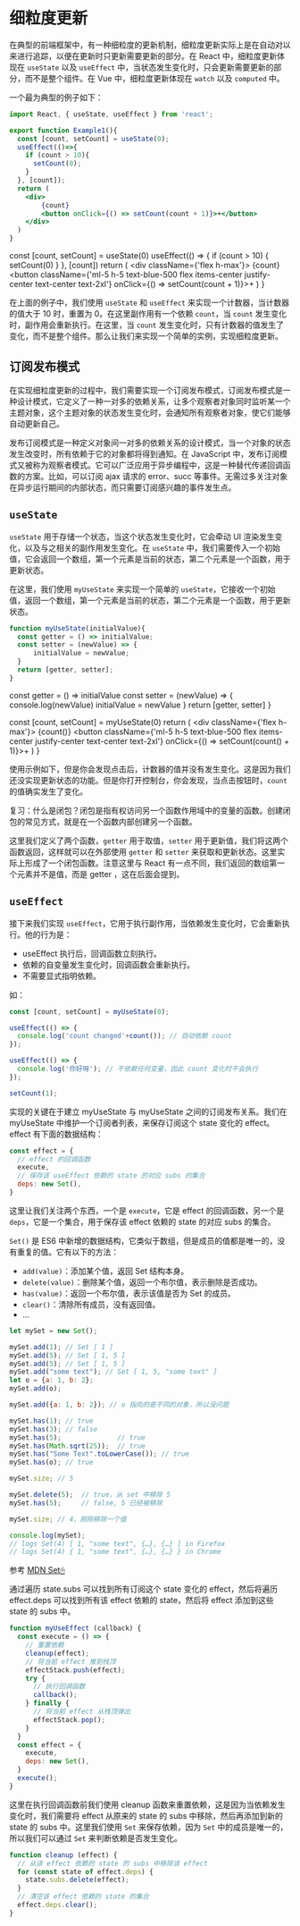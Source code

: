 
# 细粒度更新

在典型的前端框架中，有一种细粒度的更新机制，细粒度更新实际上是在自动对以来进行追踪，以便在更新时只更新需要更新的部分。在 React 中，细粒度更新体现在 `useState` 以及 `useEffect` 中，当状态发生变化时，只会更新需要更新的部分，而不是整个组件。在 Vue 中，细粒度更新体现在 `watch` 以及 `computed` 中。

一个最为典型的例子如下：

```jsx
import React, { useState, useEffect } from 'react';

export function Example1(){
  const [count, setCount] = useState(0);
  useEffect(()=>{
    if (count > 10){
      setCount(0);
    }
  }, [count]);
  return (
    <div>
        {count}
        <button onClick={() => setCount(count + 1)}>+</button>
    </div>
  )
}
```

  const [count, setCount] = useState(0)
  useEffect(() => {
    if (count > 10) {
      setCount(0)
    }
  }, [count])
  return (
    <div className={'flex h-max'}>
      {count}
      <button className={'ml-5 h-5 text-blue-500 flex items-center justify-center text-center text-2xl'} onClick={() => setCount(count + 1)}>+</button>
    </div>
  )
}

<Exb>
<Example1 />
</Exb>

在上面的例子中，我们使用 `useState` 和 `useEffect` 来实现一个计数器，当计数器的值大于 10 时，重置为 0。在这里副作用有一个依赖 `count`，当 `count` 发生变化时，副作用会重新执行。在这里，当 `count` 发生变化时，只有计数器的值发生了变化，而不是整个组件。那么让我们来实现一个简单的实例，实现细粒度更新。

## 订阅发布模式

在实现细粒度更新的过程中，我们需要实现一个订阅发布模式，订阅发布模式是一种设计模式，它定义了一种一对多的依赖关系，让多个观察者对象同时监听某一个主题对象，这个主题对象的状态发生变化时，会通知所有观察者对象，使它们能够自动更新自己。

发布订阅模式是一种定义对象间一对多的依赖关系的设计模式，当一个对象的状态发生改变时，所有依赖于它的对象都将得到通知。在 JavaScript 中，发布订阅模式又被称为观察者模式。它可以广泛应用于异步编程中，这是一种替代传递回调函数的方案。比如，可以订阅 ajax 请求的 error、succ 等事件。无需过多关注对象在异步运行期间的内部状态，而只需要订阅感兴趣的事件发生点。

## `useState`

`useState` 用于存储一个状态，当这个状态发生变化时，它会牵动 UI 渲染发生变化，以及与之相关的副作用发生变化。在 `useState` 中，我们需要传入一个初始值，它会返回一个数组，第一个元素是当前的状态，第二个元素是一个函数，用于更新状态。

在这里，我们使用 `myUseState` 来实现一个简单的 `useState`，它接收一个初始值，返回一个数组，第一个元素是当前的状态，第二个元素是一个函数，用于更新状态。

```jsx {6}
function myUseState(initialValue){
  const getter = () => initialValue;
  const setter = (newValue) => {
      initialValue = newValue;
  }
  return [getter, setter];
}
```

  const getter = () => initialValue
  const setter = (newValue) => {
    console.log(newValue)
    initialValue = newValue
  }
  return [getter, setter]
}

  const [count, setCount] = myUseState(0)
  return (
    <div className={'flex h-max'}>
      {count()}
      <button className={'ml-5 h-5 text-blue-500 flex items-center justify-center text-center text-2xl'} onClick={() => setCount(count() + 1)}>+</button>
    </div>
  )
}

使用示例如下，但是你会发现点击后，计数器的值并没有发生变化。这是因为我们还没实现更新状态的功能。但是你打开控制台，你会发现，当点击按钮时，`count` 的值确实发生了变化。

<Exb>
<Example2 />
</Exb>

<Callout type="info" emoji="ℹ️">
  复习：什么是闭包？闭包是指有权访问另一个函数作用域中的变量的函数。创建闭包的常见方式，就是在一个函数内部创建另一个函数。
</Callout>

这里我们定义了两个函数，`getter` 用于取值，`setter` 用于更新值，我们将这两个函数返回，这样就可以在外部使用 `getter` 和 `setter` 来获取和更新状态。这里实际上形成了一个闭包函数。注意这里与 React 有一点不同，我们返回的数组第一个元素并不是值，而是 getter ，这在后面会提到。

## `useEffect`

接下来我们实现 `useEffect`，它用于执行副作用，当依赖发生变化时，它会重新执行。他的行为是：

- useEffect 执行后，回调函数立刻执行。
- 依赖的自变量发生变化时，回调函数会重新执行。
- 不需要显式指明依赖。

如：

```jsx
const [count, setCount] = myUseState(0);

useEffect(() => {
  console.log('count changed'+count()); // 自动依赖 count
});

useEffect(() => {
  console.log('你好呀'); // 不依赖任何变量，因此 count 变化时不会执行
});

setCount(1);
```
实现的关键在于建立 myUseState 与 myUseState 之间的订阅发布关系。我们在 myUseState 中维护一个订阅者列表，来保存订阅这个 state 变化的 effect。effect 有下面的数据结构：

```jsx
const effect = {
  // effect 的回调函数
  execute,
  // 保存该 useEffect 依赖的 state 的对应 subs 的集合
  deps: new Set(),
}
```
这里让我们关注两个东西，一个是 `execute`，它是 effect 的回调函数，另一个是 `deps`，它是一个集合，用于保存该 effect 依赖的 state 的对应 subs 的集合。

`Set()` 是 ES6 中新增的数据结构，它类似于数组，但是成员的值都是唯一的，没有重复的值。它有以下的方法：

- `add(value)`：添加某个值，返回 Set 结构本身。
- `delete(value)`：删除某个值，返回一个布尔值，表示删除是否成功。
- `has(value)`：返回一个布尔值，表示该值是否为 Set 的成员。
- `clear()`：清除所有成员，没有返回值。
- ...

```js
let mySet = new Set();

mySet.add(1); // Set [ 1 ]
mySet.add(5); // Set [ 1, 5 ]
mySet.add(5); // Set [ 1, 5 ]
mySet.add("some text"); // Set [ 1, 5, "some text" ]
let o = {a: 1, b: 2};
mySet.add(o);

mySet.add({a: 1, b: 2}); // o 指向的是不同的对象，所以没问题

mySet.has(1); // true
mySet.has(3); // false
mySet.has(5);              // true
mySet.has(Math.sqrt(25));  // true
mySet.has("Some Text".toLowerCase()); // true
mySet.has(o); // true

mySet.size; // 5

mySet.delete(5);  // true，从 set 中移除 5
mySet.has(5);     // false, 5 已经被移除

mySet.size; // 4，刚刚移除一个值

console.log(mySet);
// logs Set(4) [ 1, "some text", {…}, {…} ] in Firefox
// logs Set(4) { 1, "some text", {…}, {…} } in Chrome
```

参考 [MDN Set🖱](https://developer.mozilla.org/zh-CN/docs/Web/JavaScript/Reference/Global_Objects/Set)

通过遍历 state.subs 可以找到所有订阅这个 state 变化的 effect，然后将遍历 effect.deps 可以找到所有该 effect 依赖的 state，然后将 effect 添加到这些 state 的 subs 中。

```jsx
function myUseEffect (callback) {
  const execute = () => {
    // 重置依赖
    cleanup(effect);
    // 将当前 effect 推到栈顶
    effectStack.push(effect);
    try {
      // 执行回调函数
      callback();
    } finally {
      // 将当前 effect 从栈顶弹出
      effectStack.pop();
    }
  }
  const effect = {
    execute,
    deps: new Set(),
  }
  execute();
}
```
这里在执行回调函数前我们使用 cleanup 函数来重置依赖，这是因为当依赖发生变化时，我们需要将 effect 从原来的 state 的 subs 中移除，然后再添加到新的 state 的 subs 中。这里我们使用 `Set` 来保存依赖，因为 `Set` 中的成员是唯一的，所以我们可以通过 `Set` 来判断依赖是否发生变化。

```jsx filename="cleanup.js"
function cleanup (effect) {
  // 从该 effect 依赖的 state 的 subs 中移除该 effect
  for (const state of effect.deps) {
    state.subs.delete(effect);
  }
  // 清空该 effect 依赖的 state 的集合
  effect.deps.clear();
}
```
